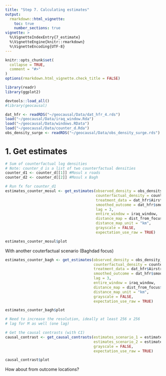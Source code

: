 ```yaml
---
title: "Step 7. Calculating estimates"
output: 
  rmarkdown::html_vignette:
    toc: true
    number_sections: true
vignette: >
  %\VignetteIndexEntry{7_estimate}
  %\VignetteEngine{knitr::rmarkdown}
  %\VignetteEncoding{UTF-8}
---
```


<style type = "text/css">
h1.title {
  font-size: 30px;
}
h1 { /* Header 1 */
  font-size: 26px;
}
h2 { /* Header 2 */
    font-size: 18px;
}
h3 { /* Header 3 */
  font-size: 16px;
}
div#TOC li {
    list-style:none;
    background-image:none;
    background-repeat:none;
    background-position:0; 
}
</style>

```r
knitr::opts_chunk$set(
  collapse = TRUE,
  comment = "#>"
)
options(rmarkdown.html_vignette.check_title = FALSE)

library(readr)
library(ggplot2)
```

```r
devtools::load_all()
#library(geocausal)
```

```r
dat_hfr <- readRDS("~/geocausal/Data/dat_hfr_4.rds")
load("~/geocausal/Data/iraq_window.Rda")
load("~/geocausal/Data/windows.RData")
load("~/geocausal/Data/counter_d.Rda")
obs_density_surge <- readRDS("~/geocausal/Data/obs_density_surge.rds")
```


# 1. Get estimates

```r
# Sum of counterfactual log densities
# Note: counter_d is a list of two counterfactual densities
counter_d1 <- counter_d[[1]] #Mosul x roads
counter_d2 <- counter_d[[2]] #Mosul x Bagh

# Run fx for counter_d1
estimates_counter_mosul <- get_estimates(observed_density = obs_density_surge,
                                         counterfactual_density = counter_d1,
                                         treatment_data = dat_hfr$Airstrike,
                                         smoothed_outcome = dat_hfr$smooth_allout,
                                         lag = 3,
                                         entire_window = iraq_window,
                                         distance_map = dist_from_focus$distance_im,
                                         distance_map_unit = "km",
                                         grayscale = FALSE,
                                         expectation_use_raw = TRUE)

estimates_counter_mosul$plot
```

With another couterfactual scenario (Baghdad focus)

```r
estimates_counter_bagh <- get_estimates(observed_density = obs_density_surge,
                                        counterfactual_density = counter_d2,
                                        treatment_data = dat_hfr$Airstrike,
                                        smoothed_outcome = dat_hfr$smooth_allout,
                                        lag = 3,
                                        entire_window = iraq_window,
                                        distance_map = dist_from_focus$distance_im,
                                        distance_map_unit = "km",
                                        grayscale = FALSE,
                                        expectation_use_raw = TRUE)

estimates_counter_bagh$plot

# Need to increase the resolution, ideally at least 256 x 256
# lag for M as well (one lag)
```

```r
# Get the causal contrasts (with CI)
causal_contrast <- get_causal_contrasts(estimates_scenario_1 = estimates_counter_mosul,
                                        estimates_scenario_2 = estimates_counter_bagh,
                                        grayscale = FALSE,
                                        expectation_use_raw = TRUE)

causal_contrast$plot
```

How about from outcome locations?



